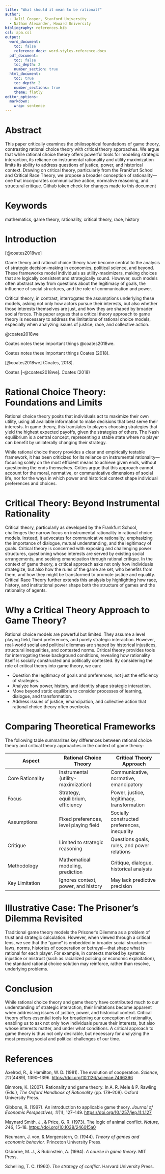 ```yaml
---
title: "What should it mean to be rational?"
author:
  - Jalil Cooper, Stanford University
  - Nathan Alexander, Howard University
bibliography: references.bib
csl: apa.csl
output:
  word_document:
    toc: false
    reference_docx: word-styles-reference.docx
  pdf_document:
    toc: false
    toc_depth: 2
    number_section: true 
  html_document:
    toc: true
    toc_depth: 2
    number_sections: true
    theme: flatly
editor_options:
  markdown:
    wrap: sentence
---
```


\newpage

# Abstract

This paper critically examines the philosophical foundations of game theory, contrasting rational choice theory with critical theory approaches.
We argue that while rational choice theory offers powerful tools for modeling strategic interaction, its reliance on instrumental rationality and utility maximization limits its ability to address questions of justice, power, and historical context.
Drawing on critical theory, particularly from the Frankfurt School and Critical Race Theory, we propose a broader conception of rationality—one that incorporates communicative action, normative reasoning, and structural critique.
Github token check for changes made to this document

# Keywords

mathematics, game theory, rationality, critical theory, race, history

\newpage

# Introduction

[@coates2018we]

Game theory and rational choice theory have become central to the analysis of strategic decision-making in economics, political science, and beyond.
These frameworks model individuals as utility-maximizers, making choices that are logically consistent and strategically sound.
However, such models often abstract away from questions about the legitimacy of goals, the influence of social structures, and the role of communication and power.

Critical theory, in contrast, interrogates the assumptions underlying these models, asking not only how actors pursue their interests, but also whether those interests themselves are just, and how they are shaped by broader social forces.
This paper argues that a critical theory approach to game theory is necessary to address the limitations of rational choice models, especially when analyzing issues of justice, race, and collective action.

@coates2018we

Coates notes these important things @coates2018we.

Coates notes these important things Coates (2018).

[@coates2018we] (Coates, 2018).

Coates [-@coates2018we].
Coates (2018)

# Rational Choice Theory: Foundations and Limits

Rational choice theory posits that individuals act to maximize their own utility, using all available information to make decisions that best serve their interests.
In game theory, this translates to players choosing strategies that yield the highest expected payoffs, given the strategies of others.
The Nash equilibrium is a central concept, representing a stable state where no player can benefit by unilaterally changing their strategy.

While rational choice theory provides a clear and empirically testable framework, it has been criticized for its reliance on instrumental rationality—focusing solely on the most efficient means to achieve given ends, without questioning the ends themselves.
Critics argue that this approach cannot account for the moral, normative, or communicative dimensions of social life, nor for the ways in which power and historical context shape individual preferences and choices.

# Critical Theory: Beyond Instrumental Rationality

Critical theory, particularly as developed by the Frankfurt School, challenges the narrow focus on instrumental rationality in rational choice models.
Instead, it advocates for communicative rationality, emphasizing the importance of dialogue, mutual understanding, and the legitimacy of goals.
Critical theory is concerned with exposing and challenging power structures, questioning whose interests are served by existing social arrangements, and seeking emancipation through rational critique.
In the context of game theory, a critical approach asks not only how individuals strategize, but also how the rules of the game are set, who benefits from them, and how they might be transformed to promote justice and equality.
Critical Race Theory further extends this analysis by highlighting how race, history, and institutional power shape both the structure of games and the rationality of agents.

# Why a Critical Theory Approach to Game Theory?

Rational choice models are powerful but limited.
They assume a level playing field, fixed preferences, and purely strategic interaction.
However, real-world social and political dilemmas are shaped by historical injustices, structural inequalities, and contested norms.
Critical theory provides tools for interrogating these background conditions, revealing how rationality itself is socially constructed and politically contested.
By considering the role of critical theory into game theory, we can:

-   Question the legitimacy of goals and preferences, not just the efficiency of strategies.
-   Analyze how power, history, and identity shape strategic interaction.
-   Move beyond static equilibria to consider processes of learning, dialogue, and transformation.
-   Address issues of justice, emancipation, and collective action that rational choice theory often overlooks.

# Comparing Theoretical Frameworks

The following table summarizes key differences between rational choice theory and critical theory approaches in the context of game theory:

| Aspect | Rational Choice Theory | Critical Theory Approach |
|------------------------|------------------------|------------------------|
| Core Rationality | Instrumental (utility-maximization) | Communicative, normative, emancipatory |
| Focus | Strategy, equilibrium, efficiency | Power, justice, legitimacy, transformation |
| Assumptions | Fixed preferences, level playing field | Socially constructed preferences, inequality |
| Critique | Limited to strategic reasoning | Questions goals, rules, and power relations |
| Methodology | Mathematical modeling, prediction | Critique, dialogue, historical analysis |
| Key Limitation | Ignores context, power, and history | May lack predictive precision |

# Illustrative Case: The Prisoner's Dilemma Revisited

Traditional game theory models the Prisoner's Dilemma as a problem of trust and strategic calculation.
However, when viewed through a critical lens, we see that the "game" is embedded in broader social structures—laws, norms, histories of cooperation or betrayal—that shape what is rational for each player.
For example, in contexts marked by systemic injustice or mistrust (such as racialized policing or economic exploitation), the standard rational choice solution may reinforce, rather than resolve, underlying problems.

# Conclusion

While rational choice theory and game theory have contributed much to our understanding of strategic interaction, their limitations become apparent when addressing issues of justice, power, and historical context.
Critical theory offers essential tools for broadening our conception of rationality, enabling us to ask not only how individuals pursue their interests, but also whose interests matter, and under what conditions.
A critical approach to game theory is thus not only desirable, but necessary for analyzing the most pressing social and political challenges of our time.

# References

Axelrod, R., & Hamilton, W. D.
(1981).
The evolution of cooperation.
*Science, 211*(4489), 1390–1396.
<https://doi.org/10.1126/science.7466396>

Binmore, K.
(2007).
Rationality and game theory.
In A. R. Mele & P.
Rawling (Eds.), *The Oxford Handbook of Rationality* (pp. 179–208).
Oxford University Press.

Gibbons, R.
(1997).
An introduction to applicable game theory.
*Journal of Economic Perspectives, 11*(1), 127–149.
<https://doi.org/10.1257/jep.11.1.127>

Maynard Smith, J., & Price, G. R.
(1973).
The logic of animal conflict.
*Nature, 246*, 15–18.
<https://doi.org/10.1038/246015a0>

Neumann, J.
von, & Morgenstern, O.
(1944).
*Theory of games and economic behavior*.
Princeton University Press.

Osborne, M. J., & Rubinstein, A.
(1994).
*A course in game theory*.
MIT Press.

Schelling, T. C.
(1960).
*The strategy of conflict*.
Harvard University Press.
